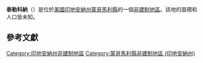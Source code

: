 {{noteTA
|G1=USState
|G2=地名
|G3=Unit
}}
{{Infobox settlement
|official_name            = 泰勒科納
|native_name = Taylor Corner
|settlement_type          = [[非建制地區|非建制地區]]
|image_skyline            = 
|imagesize                = 
|pushpin_map              = USA Indiana
|pushpin_label            = 泰勒科納
|pushpin_label_position   = top
|pushpin_map_caption      = 泰勒科納在印地安納州的位置
|subdivision_type         = [[世界政區索引|國家]]
|subdivision_type1        = [[美国州份|州份]]
|subdivision_type2        = [[印地安納州行政区划|縣]]
|subdivision_name         = [[美国|美国]]
|subdivision_name1        = [[印地安納州|印地安納州]]
|subdivision_name2        = [[蒙哥馬利縣_(印地安納州)|蒙哥馬利縣]]
|elevation_ft             = 794
|elevation_m              = 242
|area_total_km2           = 
|area_total_sq_mi         = 
|area_land_km2            = 
|area_land_sq_mi          = 
|area_water_km2           = 
|area_water_sq_mi         = 
|population_as_of         = 2010
|population_footnotes     = 
|population_total         = 
|population_metro         = 
|population_density_km2   = auto
|population_density_sq_mi = auto
|timezone                 = [[北美东部时区|北美东部时区]]
|utc_offset               = -5
|coordinates              = {{coord|40|01|30|N|87|00|58|W|display=inline,title}}
| coor_pinpoint           = 
| coordinates_footnotes   = 
|timezone_DST             = EDT
|utc_offset_DST           = -4
|postal_code_type         = [[美國郵區編號|郵區編號]]
|postal_code              = 47933
|area_code                = {{link-en|电话区号765|Area code 765|765}}
|blank_name = [[地名信息系统|GNIS ID]]
|blank_info = 444588<ref name="GNIS">{{cite gnis|444588|Taylor Corner}}</ref>
}}
'''泰勒科納'''（{{lang-en|Taylor Corner}}）是位於[[美國|美國]][[印地安納州|印地安納州]][[蒙哥馬利縣_(印地安納州)|蒙哥馬利縣]]的一個[[非建制地區|非建制地區]]。該地的面積和人口皆未知。

== 參考文獻 ==
{{reflist}}

{{蒙哥馬利縣 (印地安納州)}}

{{DEFAULTSORT:Taylor Corner}}
[[Category:印地安納州非建制地區|Category:印地安納州非建制地區]]
[[Category:蒙哥馬利縣非建制地區_(印地安納州)|Category:蒙哥馬利縣非建制地區 (印地安納州)]]

{{Indiana-geo-stub}}